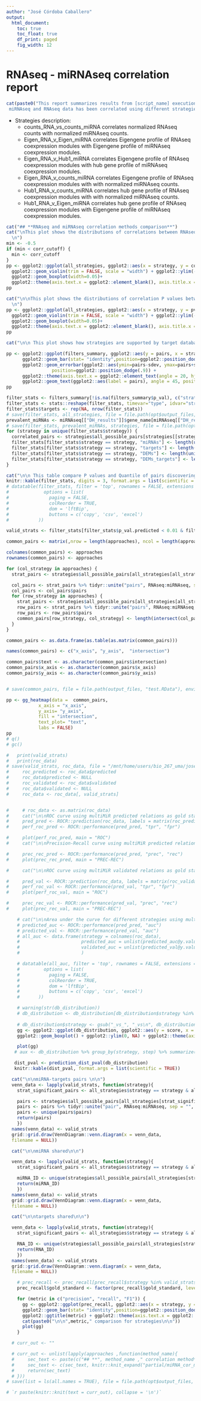 ```yaml
---
author: "José Córdoba Caballero"
output:
  html_document:
    toc: true
    toc_float: true
    df_print: paged
    fig_width: 12
---
```


<style type='text/css'>
    body .main-container { 
        max-width: 90%;
    
    }

    .plot_real_size {
      overflow: scroll;
      max-height: 600px;
    }

    .plot_real_size img{
      max-width: none;
      max-height: none;
    }

    embed {
   
  }   
</style>


# **RNAseq - miRNAseq correlation report**

```r
cat(paste0("This report summarizes results from [script_name] execution comparing **", RNAseq_folder, "** RNAseq data and **", miRNAseq_folder, "** miRNAseq data.
 miRNAseq and RNAseq data has been correlated using different strategies and then compared with databases included in multiMiR.\n\n" ))
```


* Strategies description: 
    + counts_RNA_vs_counts_miRNA correlates normalized RNAseq counts with normalized miRNAseq counts. 
    + Eigen_RNA_v_Eigen_miRNA correlates Eigengene profile of RNAseq coexpression modules with Eigengene profile of miRNAseq coexpression modules. 
    + Eigen_RNA_v_Hub1_miRNA correlates Eigengene profile of RNAseq coexpression modules with hub gene profile of miRNAseq coexpression modules. 
    + Eigen_RNA_v_counts_miRNA correlates Eigengene profile of RNAseq coexpression modules with with normalized miRNAseq counts.
    + Hub1_RNA_v_counts_miRNA correlates hub gene profile of RNAseq coexpression modules with with normalized miRNAseq counts.
    + Hub1_RNA_v_Eigen_miRNA correlates hub gene profile of RNAseq coexpression modules with Eigengene profile of miRNAseq coexpression modules.


```r

cat("## **RNAseq and miRNAseq correlation methods comparison**")
cat("\nThis plot shows the distributions of correlations between RNAseq and miRNAseq using diferent strategies.
  \n")
min <- -0.5
if (min < corr_cutoff) {
  min <- corr_cutoff
}
pp <- ggplot2::ggplot(all_strategies, ggplot2::aes(x = strategy, y = correlation, fill = strategy)) +
  ggplot2::geom_violin(trim = FALSE, scale = "width") + ggplot2::ylim(-1.000001, min + 0.00001) +
  ggplot2::geom_boxplot(width=0.05)+
  ggplot2::theme(axis.text.x = ggplot2::element_blank(), axis.title.x = ggplot2::element_blank()) 
pp

```

```r

cat("\n\nThis plot shows the distributions of correlation P values between RNAseq and miRNAseq using diferent strategies.
  \n")
pp <- ggplot2::ggplot(all_strategies, ggplot2::aes(x = strategy, y = pval, fill = strategy)) +
  ggplot2::geom_violin(trim = FALSE, scale = "width") + ggplot2::ylim(-0.0001, 0.2) +
  ggplot2::geom_boxplot(width=0.05)+
  ggplot2::theme(axis.text.x = ggplot2::element_blank(), axis.title.x = ggplot2::element_blank()) 
pp

```

```r

cat("\n\n This plot shows how strategies are supported by target databases\n\n")

pp <- ggplot2::ggplot(filters_summary, ggplot2::aes(y = pairs, x = strategy, fill = type)) + 
      ggplot2::geom_bar(stat= "identity",position=ggplot2::position_dodge()) +
      ggplot2::geom_errorbar(ggplot2::aes(ymin=pairs-sdev, ymax=pairs+sdev), width=.2,
                 position=ggplot2::position_dodge(.9)) + 
      ggplot2::theme(axis.text.x = ggplot2::element_text(angle = 20, hjust = 1)) + 
      ggplot2::geom_text(ggplot2::aes(label = pairs), angle = 45, position = ggplot2::position_dodge(width=0.95), size=2, vjust = -2)
pp

filter_stats <- filters_summary[!is.na(filters_summary$p_val), c("strategy", "type", "p_val", "quantile")]
filter_stats <- stats::reshape(filter_stats, timevar="type", idvar="strategy", direction ="wide")
filter_stats$targets <- rep(NA, nrow(filter_stats))
# save(filter_stats, all_strategies, file = file.path(opt$output_files, "debug.RData") )
prevalent_miRNAs <- miRNAseq[["DH_results"]]$gene_name[miRNAseq[["DH_results"]]$genes_tag == "PREVALENT_DEG"]
# save(filter_stats, prevalent_miRNAs, strategies, file = file.path(opt$output_files, "debug.RData"))
for (strategy in unique(filter_stats$strategy)) {
  correlated_pairs <- strategies$all_possible_pairs[strategies[[strategy]]$index, c("miRNAseq", "RNAseq")]
  filter_stats[filter_stats$strategy == strategy, "miRNAs"] <- length(unique(correlated_pairs$miRNAseq))
  filter_stats[filter_stats$strategy == strategy, "targets"] <- length(unique(correlated_pairs$RNAseq))
  filter_stats[filter_stats$strategy == strategy, "DEMs"] <- length(unique(correlated_pairs[correlated_pairs$miRNAseq %in% prevalent_miRNAs, "miRNAseq"]))
  filter_stats[filter_stats$strategy == strategy, "DEMs_targets"] <- length(unique(correlated_pairs[correlated_pairs$miRNAseq %in% prevalent_miRNAs, "RNAseq"]))
}

cat("\n\n This table compare P values and Quantile of pairs discovering by strategy. Targets are unique count of genes that correlated with prevalent differential expression miRNAs\n\n")
knitr::kable(filter_stats, digits = 3, format.args = list(scientific = TRUE))
# datatable(filter_stats, filter = 'top', rownames = FALSE, extensions = c('Buttons','ColReorder'),
#             options = list(
#               paging = FALSE,
#               colReorder = TRUE,
#               dom = 'lftBip',
#               buttons = c('copy', 'csv', 'excel')
#           ))

valid_strats <- filter_stats[filter_stats$p_val.predicted < 0.01 & filter_stats$p_val.validated < 0.01, "strategy"]

```

```r


common_pairs <- matrix(,nrow = length(approaches), ncol = length(approaches))

colnames(common_pairs) <- approaches
rownames(common_pairs) <- approaches

for (col_strategy in approaches) {
  strat_pairs <- strategies$all_possible_pairs[all_strategies[all_strategies$strategy == col_strategy, "pair_n"], c("RNAseq", "miRNAseq")]

  col_pairs <- strat_pairs %>% tidyr::unite("pairs", RNAseq:miRNAseq, sep = "", na.rm = FALSE)
  col_pairs <- col_pairs$pairs
  for (row_strategy in approaches) {
    strat_pairs <- strategies$all_possible_pairs[all_strategies[all_strategies$strategy == row_strategy, "pair_n"], c("RNAseq", "miRNAseq")]
    row_pairs <- strat_pairs %>% tidyr::unite("pairs", RNAseq:miRNAseq, sep = "", na.rm = FALSE)
    row_pairs <- row_pairs$pairs
    common_pairs[row_strategy, col_strategy] <- length(intersect(col_pairs, row_pairs))
  }
}

common_pairs <- as.data.frame(as.table(as.matrix(common_pairs)))

names(common_pairs) <- c("x_axis", "y_axis",  "intersection")

common_pairs$text <- as.character(common_pairs$intersection)
common_pairs$x_axis <- as.character(common_pairs$x_axis)
common_pairs$y_axis <- as.character(common_pairs$y_axis)


# save(common_pairs, file = file.path(output_files, "test.RData"), envir = environment())

pp <- gg_heatmap(data =  common_pairs, 
            x_axis = "x_axis",
            y_axis= "y_axis",
            fill = "intersection",
            text_plot= "text", 
            labs = FALSE)
pp
# q()
# gc()
```

```r
#   print(valid_strats)
#   print(roc_data)
# save(valid_strats, roc_data, file = "/mnt/home/users/bio_267_uma/josecordoba/test/test_miRNA-RNA/test.RData")
#     roc_predicted <- roc_data$predicted
#     roc_data$predicted <- NULL
#     roc_validated <- roc_data$validated
#     roc_data$validated <- NULL
#     roc_data <- roc_data[, valid_strats]


#     # roc_data <- as.matrix(roc_data)
#     cat("\n\nROC curve using multiMiR predicted relations as gold standard\n\n")
#     pred_pred <- ROCR::prediction(roc_data, labels = matrix(roc_predicted, nrow = length(roc_predicted), ncol = ncol(roc_data)))
#     perf_roc_pred <- ROCR::performance(pred_pred, "tpr", "fpr")

#     plot(perf_roc_pred, main = "ROC")
#     cat("\n\nPrecision-Recall curve using multiMiR predicted relations as gold standard\n\n")

#     prec_rec_pred <- ROCR::performance(pred_pred, "prec", "rec")
#     plot(prec_rec_pred, main = "PREC-REC")

#     cat("\n\nROC curve using multiMiR validated relations as gold standard\n\n")

#     pred_val <- ROCR::prediction(roc_data, labels = matrix(roc_validated, nrow = length(roc_validated), ncol = ncol(roc_data)))
#     perf_roc_val <- ROCR::performance(pred_val, "tpr", "fpr")
#     plot(perf_roc_val, main = "ROC")  

#     prec_rec_val <- ROCR::performance(pred_val, "prec", "rec")
#     plot(prec_rec_val, main = "PREC-REC")

``` 

```r
    # cat("\n\nArea under the curve for different strategies using multiMiR predicted and validated pairs as gold standard\n\n")
    # predicted_auc <- ROCR::performance(pred_pred, "auc")
    # predicted_val <- ROCR::performance(pred_val, "auc")
    # all_auc <- data.frame(strategy = colnames(roc_data),
    #                       predicted_auc = unlist(predicted_auc@y.values),
    #                       validated_auc = unlist(predicted_val@y.values)
    #                       )

    # datatable(all_auc, filter = 'top', rownames = FALSE, extensions = c('Buttons','ColReorder'),
    #         options = list(
    #           paging = FALSE,
    #           colReorder = TRUE,
    #           dom = 'lftBip',
    #           buttons = c('copy', 'csv', 'excel')
    #       ))

```
```r
    # warning(str(db_distribution))
    # db_distribution <- db_distribution[db_distribution$strategy %in% valid_strats,]
    
    # db_distribution$strategy <- gsub("_vs_", "_vs\n", db_distribution$strategy)
    gg <- ggplot2::ggplot(db_distribution, ggplot2::aes(y = score, x = strategy, fill = step)) +
    ggplot2::geom_boxplot() + ggplot2::ylim(0, NA) + ggplot2::theme(axis.text.x = ggplot2::element_text(angle = 20, hjust = 1))

    plot(gg)
   # aux <- db_distribution %>% group_by(strategy, step) %>% summarize(Count = n())


```
```r
   dist_pval <- prediction_dist_pval(db_distribution)
   knitr::kable(dist_pval, format.args = list(scientific = TRUE))

```
```r
  cat("\n\nmiRNA-targets pairs \n\n")
  venn_data <- lapply(valid_strats, function(strategy){
    strat_significant_pairs <- all_strategies$strategy == strategy & all_strategies$predicted_c > 0

    pairs <- strategies$all_possible_pairs[all_strategies[strat_significant_pairs, "pair_n"], c("RNAseq", "miRNAseq")] #<- paste0(all_strategies[strat_significant_pairs, "miRNAseq"], all_strategies[strat_significant_pairs, "RNAseq"])
    pairs <- pairs %>% tidyr::unite("pair", RNAseq:miRNAseq, sep = "", na.rm = FALSE) 
    pairs <- unique(pairs$pairs)
    return(pairs)
    })
  names(venn_data) <- valid_strats
  grid::grid.draw(VennDiagram::venn.diagram(x = venn_data,
  filename = NULL))
```

```r
  cat("\n\nmiRNA shared\n\n")

  venn_data <- lapply(valid_strats, function(strategy){
    strat_significant_pairs <- all_strategies$strategy == strategy & all_strategies$predicted_c > 0

    miRNA_ID <- unique(strategies$all_possible_pairs[all_strategies[strat_significant_pairs, "pair_n"], "miRNAseq"])
    return(miRNA_ID)
    })
  names(venn_data) <- valid_strats
  grid::grid.draw(VennDiagram::venn.diagram(x = venn_data,
  filename = NULL))
```
```r
  cat("\n\ntargets shared\n\n")

  venn_data <- lapply(valid_strats, function(strategy){
    strat_significant_pairs <- all_strategies$strategy == strategy & all_strategies$predicted_c > 0

    RNA_ID <- unique(strategies$all_possible_pairs[all_strategies[strat_significant_pairs, "pair_n"], "RNAseq"])
    return(RNA_ID)
    })
  names(venn_data) <- valid_strats
  grid::grid.draw(VennDiagram::venn.diagram(x = venn_data,
  filename = NULL))
```

```r
    
    # prec_recall <- prec_recall[prec_recall$strategy %in% valid_strats,]
    prec_recall$gold_standard <- factor(prec_recall$gold_standard, levels=c("predicted","validated","both"))

    for (metric in c("precision", "recall", "F1")) {
      gg <- ggplot2::ggplot(prec_recall, ggplot2::aes(x = strategy, y = prec_recall[,metric], fill = gold_standard))+
      ggplot2::geom_bar(stat= "identity",position=ggplot2::position_dodge()) + 
      ggplot2::ggtitle(metric) + ggplot2::theme(axis.text.x = ggplot2::element_text(angle = 20, hjust = 1))
      cat(paste0("\n\n",metric," comparison for strategies\n\n"))
      plot(gg)
    }


```


```r
  # curr_out <- ""

  # curr_out <- unlist(lapply(approaches ,function(method_name){
  #     sec_text <- paste(c("## **", method_name ," correlation method**\n"),collapse="") # Header
  #     sec_text <- c(sec_text, knitr::knit_expand("partial/miRNA_cor_methods.Rmd")) # Body
  #     return(sec_text)
  # }))    
# save(list = ls(all.names = TRUE), file = file.path(opt$output_files, "debug.RData"), envir = environment())

# `r paste(knitr::knit(text = curr_out), collapse = '\n')`
``` 




